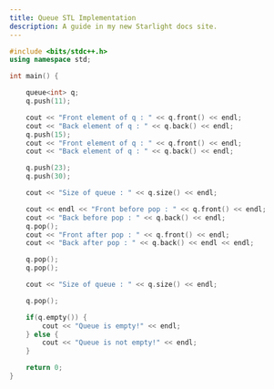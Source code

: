 ```yaml
---
title: Queue STL Implementation
description: A guide in my new Starlight docs site.
---
```


```c++
#include <bits/stdc++.h>
using namespace std;

int main() {

    queue<int> q;
    q.push(11);

    cout << "Front element of q : " << q.front() << endl;
    cout << "Back element of q : " << q.back() << endl;
    q.push(15);
    cout << "Front element of q : " << q.front() << endl;
    cout << "Back element of q : " << q.back() << endl;

    q.push(23);
    q.push(30);

    cout << "Size of queue : " << q.size() << endl;

    cout << endl << "Front before pop : " << q.front() << endl;
    cout << "Back before pop : " << q.back() << endl;
    q.pop();    
    cout << "Front after pop : " << q.front() << endl;
    cout << "Back after pop : " << q.back() << endl << endl;

    q.pop();
    q.pop();

    cout << "Size of queue : " << q.size() << endl;

    q.pop();

    if(q.empty()) {
        cout << "Queue is empty!" << endl;
    } else {
        cout << "Queue is not empty!" << endl;
    }

    return 0;
}
```